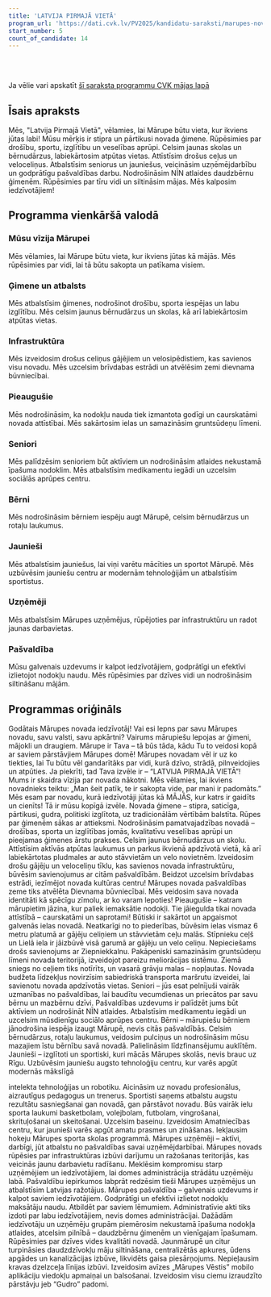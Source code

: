 ```yaml
---
title: 'LATVIJA PIRMAJĀ VIETĀ'
program_url: 'https://dati.cvk.lv/PV2025/kandidatu-saraksti/marupes-novads/latvija-pirmaja-vieta'
start_number: 5
count_of_candidate: 14
---
```



<Badge text="Ģimenes atbalsts" variant="note" size="small" /> <Badge text="Infrastruktūras attīstība" variant="note" size="small" /> <Badge text="Izglītība un sports jauniešiem" variant="note" size="small" /> <Badge text="Uzņēmējdarbības atbalsts" variant="note" size="small" /> <Badge text="Pašvaldības atbildība" variant="note" size="small" />

<br/><br/> 

<Card title='Šis ir mākslīga intelekta ģenerēts apraksts' icon='starlight'>
    Ja vēlie vari apskatīt <a href={frontmatter.program_url} target='_blank'>šī saraksta programmu CVK mājas lapā</a>
    </Card>

## Īsais apraksts

Mēs, "Latvija Pirmajā Vietā", vēlamies, lai Mārupe būtu vieta, kur ikviens jūtas labi! Mūsu mērķis ir stipra un pārtikusi novada ģimene. Rūpēsimies par drošību, sportu, izglītību un veselības aprūpi. Celsim jaunas skolas un bērnudārzus, labiekārtosim atpūtas vietas. Attīstīsim drošus ceļus un veloceliņus. Atbalstīsim seniorus un jauniešus, veicināsim uzņēmējdarbību un godprātīgu pašvaldības darbu. Nodrošināsim NĪN atlaides daudzbērnu ģimenēm. Rūpēsimies par tīru vidi un siltināsim mājas. Mēs kalposim iedzīvotājiem!

## Programma vienkāršā valodā

### Mūsu vīzija Mārupei

Mēs vēlamies, lai Mārupe būtu vieta, kur ikviens jūtas kā mājās. Mēs rūpēsimies par vidi, lai tā būtu sakopta un patīkama visiem.

### Ģimene un atbalsts

Mēs atbalstīsim ģimenes, nodrošinot drošību, sporta iespējas un labu izglītību. Mēs celsim jaunus bērnudārzus un skolas, kā arī labiekārtosim atpūtas vietas.

### Infrastruktūra

Mēs izveidosim drošus celiņus gājējiem un velosipēdistiem, kas savienos visu novadu. Mēs uzcelsim brīvdabas estrādi un atvēlēsim zemi dievnama būvniecībai.

### Pieaugušie

Mēs nodrošināsim, ka nodokļu nauda tiek izmantota godīgi un caurskatāmi novada attīstībai. Mēs sakārtosim ielas un samazināsim gruntsūdeņu līmeni.

### Seniori

Mēs palīdzēsim senioriem būt aktīviem un nodrošināsim atlaides nekustamā īpašuma nodoklim. Mēs atbalstīsim medikamentu iegādi un uzcelsim sociālās aprūpes centru.

### Bērni

Mēs nodrošināsim bērniem iespēju augt Mārupē, celsim bērnudārzus un rotaļu laukumus.

### Jaunieši

Mēs atbalstīsim jauniešus, lai viņi varētu mācīties un sportot Mārupē. Mēs uzbūvēsim jauniešu centru ar modernām tehnoloģijām un atbalstīsim sportistus.

### Uzņēmēji

Mēs atbalstīsim Mārupes uzņēmējus, rūpējoties par infrastruktūru un radot jaunas darbavietas.

### Pašvaldība

Mūsu galvenais uzdevums ir kalpot iedzīvotājiem, godprātīgi un efektīvi izlietojot nodokļu naudu. Mēs rūpēsimies par dzīves vidi un nodrošināsim siltināšanu mājām.


## Programmas oriģināls

Godātais Mārupes novada iedzīvotāj!
Vai esi lepns par savu Mārupes novadu, savu valsti, savu apkārtni? Vairums
mārupiešu lepojas ar ģimeni, mājokli un draugiem. Mārupe ir Tava – tā būs tāda, kādu
Tu to veidosi kopā ar saviem pārstāvjiem Mārupes domē! Mārupes novadam vēl ir uz
ko tiekties, lai Tu būtu vēl gandarītāks par vidi, kurā dzīvo, strādā, pilnveidojies un
atpūties.
Ja piekrīti, tad Tava izvēle ir – “LATVIJA PIRMAJĀ VIETĀ”! Mums ir skaidra
vīzija par novada nākotni. Mēs vēlamies, lai ikviens novadnieks teiktu: „Man šeit
patīk, te ir sakopta vide, par mani ir padomāts.” Mēs esam par novadu, kurā
iedzīvotāji jūtas kā MĀJĀS, kur katrs ir gaidīts un cienīts! Tā ir mūsu kopīgā izvēle.
Novada ģimene – stipra, saticīga, pārtikusi, gudra, politiski izglītota, uz
tradicionālām vērtībām balstīta. Rūpes par ģimenēm sākas ar attieksmi. Nodrošināsim
pamatvajadzības novadā – drošības, sporta un izglītības jomās, kvalitatīvu veselības
aprūpi un pieejamas ģimenes ārstu prakses. Celsim jaunus bērnudārzus un skolu.
Attīstīsim aktīvās atpūtas laukumus un parkus ikvienā apdzīvotā vietā, kā arī
labiekārtotas pludmales ar auto stāvvietām un velo novietnēm. Izveidosim drošu
gājēju un veloceliņu tīklu, kas savienos novada infrastruktūru, būvēsim savienojumus
ar citām pašvaldībām. Beidzot uzcelsim brīvdabas estrādi, iezīmējot novada kultūras
centru! Mārupes novada pašvaldības zeme tiks atvēlēta Dievnama būvniecībai. Mēs
veidosim sava novada identitāti kā spēcīgu zīmolu, ar ko varam lepoties!
Pieaugušie – katram mārupietim jāzina, kur paliek iemaksātie nodokļi. Tie jāiegulda
tikai novada attīstībā – caurskatāmi un saprotami! Būtiski ir sakārtot un apgaismot
galvenās ielas novadā. Neatkarīgi no to piederības, būvēsim ielas vismaz 6 metru
platumā ar gājēju celiņiem un stāvvietām ceļu malās. Stīpnieku ceļš un Lielā iela ir
jāizbūvē visā garumā ar gājēju un velo celiņu. Nepieciešams drošs savienojums ar
Ziepniekkalnu. Pakāpeniski samazināsim gruntsūdeņu līmeni novada teritorijā,
izveidojot pareizu meliorācijas sistēmu. Ziemā sniegs no ceļiem tiks notīrīts, un
vasarā grāvju malas – nopļautas. Novada budžeta līdzekļus novirzīsim sabiedriskā
transporta maršrutu izveidei, lai savienotu novada apdzīvotās vietas.
Seniori – jūs esat pelnījuši vairāk uzmanības no pašvaldības, lai baudītu vecumdienas
un priecātos par savu bērnu un mazbērnu dzīvi. Pašvaldības uzdevums ir palīdzēt
jums būt aktīviem un nodrošināt NĪN atlaides. Atbalstīsim medikamentu iegādi un
uzcelsim mūsdienīgu sociālo aprūpes centru.
Bērni – mārupiešu bērniem jānodrošina iespēja izaugt Mārupē, nevis citās
pašvaldībās. Celsim bērnudārzus, rotaļu laukumus, veidosim pulciņus un
nodrošināsim mūsu mazajiem īstu bērnību savā novadā. Palielināsim līdzfinansējumu
auklītēm.
Jaunieši – izglītoti un sportiski, kuri mācās Mārupes skolās, nevis brauc uz Rīgu.
Uzbūvēsim jauniešu augsto tehnoloģiju centru, kur varēs apgūt modernās mākslīgā

intelekta tehnoloģijas un robotiku. Aicināsim uz novadu profesionālus, aizrautīgus
pedagogus un trenerus. Sportisti saņems atbalstu augstu rezultātu sasniegšanai gan
novadā, gan pārstāvot novadu. Būs vairāk ielu sporta laukumi basketbolam,
volejbolam, futbolam, vingrošanai, skrituļošanai un skeitošanai. Uzcelsim baseinu.
Izveidosim Amatniecības centru, kur jaunieši varēs apgūt amatu prasmes un
zināšanas. Iekļausim hokeju Mārupes sporta skolas programmā.
Mārupes uzņēmēji – aktīvi, darbīgi, jūt atbalstu no pašvaldības savai
uzņēmējdarbībai. Mārupes novads rūpēsies par infrastruktūras izbūvi darījumu un
ražošanas teritorijās, kas veicinās jaunu darbavietu radīšanu. Meklēsim kompromisu
starp uzņēmējiem un iedzīvotājiem, lai domes administrācija strādātu uzņēmēju labā.
Pašvaldību iepirkumos labprāt redzēsim tieši Mārupes uzņēmējus un atbalstīsim
Latvijas ražotājus.
Mārupes pašvaldība – galvenais uzdevums ir kalpot saviem iedzīvotājiem.
Godprātīgi un efektīvi izlietot nodokļu maksātāju naudu. Atbildēt par saviem
lēmumiem. Administratīvie akti tiks izdoti par labu iedzīvotājiem, nevis domes
administrācijai. Dažādām iedzīvotāju un uzņēmēju grupām piemērosim nekustamā
īpašuma nodokļa atlaides, atcelsim pilnībā – daudzbērnu ģimenēm un vienīgajam
īpašumam.
Rūpēsimies par dzīves vides kvalitāti novadā. Jaunmārupē un citur turpināsies
daudzdzīvokļu māju siltināšana, centralizētās apkures, ūdens apgādes un kanalizācijas
izbūve, likvidēts gaisa piesārņojums. Nepieļausim kravas dzelzceļa līnijas izbūvi.
Izveidosim avīzes „Mārupes Vēstis” mobilo aplikāciju viedokļu apmaiņai un
balsošanai.
Izveidosim visu ciemu izraudzīto pārstāvju jeb “Gudro” padomi.
